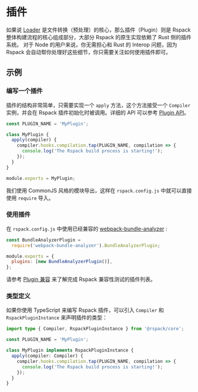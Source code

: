 # 插件

如果说 [Loader](/guide/features/loader) 是文件转换（预处理）的核心，那么插件（Plugin）则是 Rspack 整体构建流程的核心组成部分，大部分 Rspack 的原生实现依赖了 Rust 侧的插件系统。
对于 Node 的用户来说，你无需担心和 Rust 的 Interop 问题，因为 Rspack 会自动帮你处理好这些细节，你只需要关注如何使用插件即可。

## 示例

### 编写一个插件

插件的结构非常简单，只需要实现一个 `apply` 方法，这个方法接受一个 `Compiler` 实例，并会在 Rspack 插件初始化时被调用。详细的 API 可以参考 [Plugin API](/api/plugin-api)。

```js
const PLUGIN_NAME = 'MyPlugin';

class MyPlugin {
  apply(compiler) {
    compiler.hooks.compilation.tap(PLUGIN_NAME, compilation => {
      console.log('The Rspack build process is starting!');
    });
  }
}

module.exports = MyPlugin;
```

我们使用 CommonJS 风格的模块导出，这样在 `rspack.config.js` 中就可以直接使用 `require` 导入。

### 使用插件

在 `rspack.config.js` 中使用已经兼容的 [webpack-bundle-analyzer](https://github.com/webpack-contrib/webpack-bundle-analyzer) :

```js title="rspack.config.js"
const BundleAnalyzerPlugin =
  require('webpack-bundle-analyzer').BundleAnalyzerPlugin;

module.exports = {
  plugins: [new BundleAnalyzerPlugin()],
};
```

请参考 [Plugin 兼容](/guide/compatibility/plugin) 来了解完成 Rspack 兼容性测试的插件列表。

### 类型定义

如果你使用 TypeScript 来编写 Rspack 插件，可以引入 `Compiler` 和 `RspackPluginInstance` 来声明插件的类型：

```ts
import type { Compiler, RspackPluginInstance } from '@rspack/core';

const PLUGIN_NAME = 'MyPlugin';

class MyPlugin implements RspackPluginInstance {
  apply(compiler: Compiler) {
    compiler.hooks.compilation.tap(PLUGIN_NAME, compilation => {
      console.log('The Rspack build process is starting!');
    });
  }
}
```
